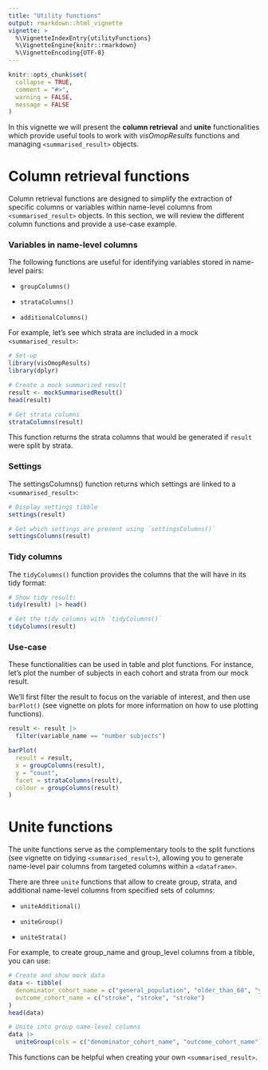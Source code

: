 ```yaml
---
title: "Utility functions"
output: rmarkdown::html_vignette
vignette: >
  %\VignetteIndexEntry{utilityFunctions}
  %\VignetteEngine{knitr::rmarkdown}
  %\VignetteEncoding{UTF-8}
---
```


```r
knitr::opts_chunk$set(
  collapse = TRUE,
  comment = "#>",
  warning = FALSE,
  message = FALSE
)
```

In this vignette we will present the **column retrieval** and **unite** functionalities which provide useful tools to work with *visOmopResults* functions and managing `<summarised_result>` objects.

# Column retrieval functions

Column retrieval functions are designed to simplify the extraction of specific columns or variables within name-level columns from `<summarised_result>` objects. In this section, we will review the different column functions and provide a use-case example.

### Variables in name-level columns

The following functions are useful for identifying variables stored in name-level pairs:

- `groupColumns()`

- `strataColumns()`

- `additionalColumns()`

For example, let's see which strata are included in a mock `<summarised_result>`:

```r
# Set-up
library(visOmopResults)
library(dplyr)

# Create a mock summarized result
result <- mockSummarisedResult()
head(result)

# Get strata columns
strataColumns(result)
```

This function returns the strata columns that would be generated if `result` were split by strata.

### Settings

The settingsColumns() function returns which settings are linked to a `<summarised_result>`:

```r
# Display settings tibble
settings(result)

# Get which settings are present using `settingsColumns()`
settingsColumns(result)
```

### Tidy columns

The `tidyColumns()` function provides the columns that the <summarised_result> will have in its tidy format:
```r
# Show tidy result:
tidy(result) |> head()

# Get the tidy columns with `tidyColumns()`
tidyColumns(result)
```
### Use-case

These functionalities can be used in table and plot functions. For instance, let’s plot the number of subjects in each cohort and strata from our mock result. 

We’ll first filter the result to focus on the variable of interest, and then use `barPlot()` (see vignette on plots for more information on how to use plotting functions).

```r
result <- result |>
  filter(variable_name == "number subjects")

barPlot(
  result = result, 
  x = groupColumns(result), 
  y = "count", 
  facet = strataColumns(result), 
  colour = groupColumns(result)
)
```



# Unite functions

The unite functions serve as the complementary tools to the split functions (see vignette on tidying `<summarised_result>`), allowing you to generate name-level pair columns from targeted columns within a `<dataframe>`.

There are three `unite` functions that allow to create group, strata, and additional name-level columns from specified sets of columns:

- `uniteAdditional()`

- `uniteGroup()`

- `uniteStrata()`

For example, to create group_name and group_level columns from a tibble, you can use:

```r
# Create and show mock data
data <- tibble(
  denominator_cohort_name = c("general_population", "older_than_60", "younger_than_60"),
  outcome_cohort_name = c("stroke", "stroke", "stroke")
)
head(data)

# Unite into group name-level columns
data |>
  uniteGroup(cols = c("denominator_cohort_name", "outcome_cohort_name"))
```

This functions can be helpful when creating your own `<summarised_result>`.


